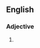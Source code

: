 ==English==

===Adjective===
{{en-adj|head=[[mean]] [[spirited]]}}

# {{alternative spelling of|mean-spirited}}